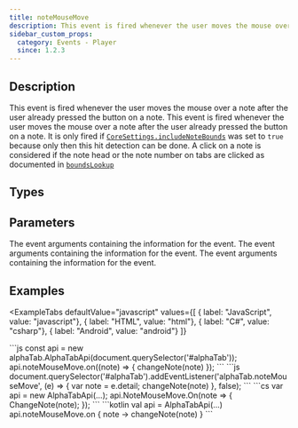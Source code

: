 ```yaml
---
title: noteMouseMove
description: This event is fired whenever the user moves the mouse over a note after the user already pressed the button on a note.
sidebar_custom_props:
  category: Events - Player
  since: 1.2.3
---
```


<SinceBadge since="1.2.3" />


## Description
This event is fired whenever the user moves the mouse over a note after the user already pressed the button on a note. This event is fired whenever the user moves the mouse over a note after the user already pressed the button on a note.
It is only fired if [`CoreSettings.includeNoteBounds`](/docs/reference/settings/core/includenotebounds) was set to `true` because
only then this hit detection can be done. A click on a note is considered if the note head or the note number on tabs are clicked as documented in [`boundsLookup`](/docs/reference/plain/alphatabapibase.mdx#boundslookup)

<EventDescription />

## Types

<TypeTable>
    <TypeRow type="js" name="function (args: alphaTab.model.Note): void" />
    <TypeRow type="net" name="System.Action<AlphaTab.Model.Note>" />
    <TypeRow type="android" name="(args: alphaTab.model.Note) -> Unit" />
</TypeTable>

## Parameters

<ParameterTable>
    <ParameterRow platform="js" name="args" type="alphaTab.model.Note">
        The event arguments containing the information for the event.
    </ParameterRow>
    <ParameterRow platform="net" name="args" type="AlphaTab.Model.Note">
        The event arguments containing the information for the event.
    </ParameterRow>
    <ParameterRow platform="android" name="args" type="alphaTab.model.Note">
        The event arguments containing the information for the event.
    </ParameterRow>
</ParameterTable>


## Examples


<ExampleTabs
    defaultValue="javascript"
    values={[
      { label: "JavaScript", value: "javascript"},
      { label: "HTML", value: "html"},
      { label: "C#", value: "csharp"},
      { label: "Android", value: "android"}
    ]}
>
<ExampleTabItem value="javascript">
```js
const api = new alphaTab.AlphaTabApi(document.querySelector('#alphaTab'));
api.noteMouseMove.on((note) => {
    changeNote(note)
});
```
</ExampleTabItem>
<ExampleTabItem value="html">
```js
document.querySelector('#alphaTab').addEventListener('alphaTab.noteMouseMove', (e) => {
    var note = e.detail;
    changeNote(note)
}, false);
```
</ExampleTabItem>
<ExampleTabItem value="csharp">
```cs
var api = new AlphaTabApi<MyControl>(...);
api.NoteMouseMove.On(note =>
{
    ChangeNote(note);
});
```
</ExampleTabItem>
<ExampleTabItem value="android">
```kotlin
val api = AlphaTabApi<MyControl>(...)
api.noteMouseMove.on { note ->
    changeNote(note)
}
```
</ExampleTabItem>
</ExampleTabs>
